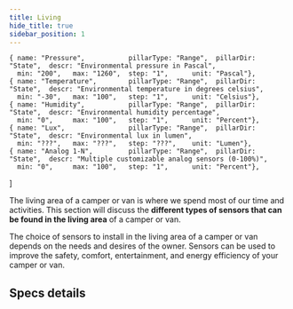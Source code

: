 ```yaml
---
title: Living
hide_title: true
sidebar_position: 1
---
```


<!--
 FROM   @site/src/components/templates/PageSpecification
 VER    1.0.3
-->


    { name: "Pressure",           pillarType: "Range",  pillarDir: "State",  descr: "Environmental pressure in Pascal",
      min: "200",   max: "1260",  step: "1",      unit: "Pascal"},
    { name: "Temperature",        pillarType: "Range",  pillarDir: "State",  descr: "Environmental temperature in degrees celsius",
      min: "-30",   max: "100",   step: "1",      unit: "Celsius"},
    { name: "Humidity",           pillarType: "Range",  pillarDir: "State",  descr: "Environmental humidity percentage",
      min: "0",     max: "100",   step: "1",      unit: "Percent"},
    { name: "Lux",                pillarType: "Range",  pillarDir: "State",  descr: "Environmental lux in lumen",
      min: "???",   max: "???",   step: "???",    unit: "Lumen"},
    { name: "Analog 1-N",         pillarType: "Range",  pillarDir: "State",  descr: "Multiple customizable analog sensors (0-100%)",
      min: "0",     max: "100",   step: "1",      unit: "Percent"},
]

<SpecificationTitle
  name={specs_group_name} />

<SpecificationHeader
  name={specs_group_name}
  pillars={specs_group_pillars} >

The living area of a camper or van is where we spend most of our time and
activities. This section will discuss the <b>different types of sensors that can
be found in the living area</b> of a camper or van.

</SpecificationHeader>

The choice of sensors to install in the living area of a camper or van depends
on the needs and desires of the owner. Sensors can be used to improve the
safety, comfort, entertainment, and energy efficiency of your camper or van.

## Specs details

<SpecificationDetails
  name={specs_group_name}
  group_path={specs_group_path}
  pillars={specs_group_pillars} />

<!--
Notes:

Checkout the "Analog 1-N" pillars: generic vs specific pillars
Consider if it will be better use specific pillars (for Gas Sensor Type 1, Gas Sensor Type 2, Weight Sensor...)
Or if it will be better use generic pillars as specification (in this case the user can configure more freely the input according his needs)

-->
